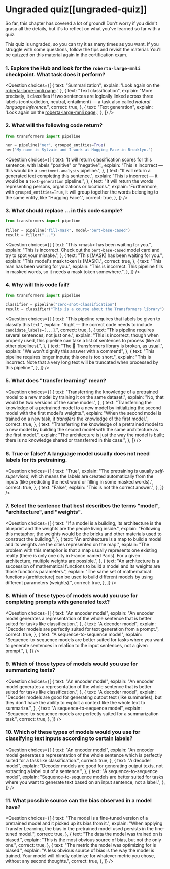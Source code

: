 <!-- DISABLE-FRONTMATTER-SECTIONS -->

# Ungraded quiz[[ungraded-quiz]]

<CourseFloatingBanner chapter={1} classNames="absolute z-10 right-0 top-0" />

So far, this chapter has covered a lot of ground! Don't worry if you didn't grasp all the details, but it's to reflect on what you've learned so far with a quiz.

This quiz is ungraded, so you can try it as many times as you want. If you struggle with some questions, follow the tips and revisit the material. You'll be quizzed on this material again in the certification exam.

### 1. Explore the Hub and look for the `roberta-large-mnli` checkpoint. What task does it perform?

<Question
  choices={[
    {
      text: "Summarization",
      explain:
        'Look again on the <a href="https://huggingface.co/roberta-large-mnli">roberta-large-mnli page</a>.',
    },
    {
      text: "Text classification",
      explain:
        "More precisely, it classifies if two sentences are logically linked across three labels (contradiction, neutral, entailment) — a task also called <em>natural language inference</em>.",
      correct: true,
    },
    {
      text: "Text generation",
      explain:
        'Look again on the <a href="https://huggingface.co/roberta-large-mnli">roberta-large-mnli page</a>.',
    },
  ]}
/>

### 2. What will the following code return?

```py
from transformers import pipeline

ner = pipeline("ner", grouped_entities=True)
ner("My name is Sylvain and I work at Hugging Face in Brooklyn.")
```

<Question
  choices={[
    {
      text: 'It will return classification scores for this sentence, with labels "positive" or "negative".',
      explain:
        "This is incorrect — this would be a <code>sentiment-analysis</code> pipeline.",
    },
    {
      text: "It will return a generated text completing this sentence.",
      explain:
        "This is incorrect — it would be a <code>text-generation</code> pipeline.",
    },
    {
      text: "It will return the words representing persons, organizations or locations.",
      explain:
        'Furthermore, with <code>grouped_entities=True</code>, it will group together the words belonging to the same entity, like "Hugging Face".',
      correct: true,
    },
  ]}
/>

### 3. What should replace ... in this code sample?

```py
from transformers import pipeline

filler = pipeline("fill-mask", model="bert-base-cased")
result = filler("...")
```

<Question
  choices={[
    {
      text: "This &#60;mask> has been waiting for you.",
      explain:
        "This is incorrect. Check out the <code>bert-base-cased</code> model card and try to spot your mistake.",
    },
    {
      text: "This [MASK] has been waiting for you.",
      explain: "This model's mask token is [MASK].",
      correct: true,
    },
    {
      text: "This man has been waiting for you.",
      explain:
        "This is incorrect. This pipeline fills in masked words, so it needs a mask token somewhere.",
    },
  ]}
/>

### 4. Why will this code fail?

```py
from transformers import pipeline

classifier = pipeline("zero-shot-classification")
result = classifier("This is a course about the Transformers library")
```

<Question
  choices={[
    {
      text: "This pipeline requires that labels be given to classify this text.",
      explain:
        "Right — the correct code needs to include <code>candidate_labels=[...]</code>.",
      correct: true,
    },
    {
      text: "This pipeline requires several sentences, not just one.",
      explain:
        "This is incorrect, though when properly used, this pipeline can take a list of sentences to process (like all other pipelines).",
    },
    {
      text: "The 🤗 Transformers library is broken, as usual.",
      explain: "We won't dignify this answer with a comment!",
    },
    {
      text: "This pipeline requires longer inputs; this one is too short.",
      explain:
        "This is incorrect. Note that a very long text will be truncated when processed by this pipeline.",
    },
  ]}
/>

### 5. What does "transfer learning" mean?

<Question
  choices={[
    {
      text: "Transferring the knowledge of a pretrained model to a new model by training it on the same dataset.",
      explain: "No, that would be two versions of the same model.",
    },
    {
      text: "Transferring the knowledge of a pretrained model to a new model by initializing the second model with the first model's weights.",
      explain:
        "When the second model is trained on a new task, it *transfers* the knowledge of the first model.",
      correct: true,
    },
    {
      text: "Transferring the knowledge of a pretrained model to a new model by building the second model with the same architecture as the first model.",
      explain:
        "The architecture is just the way the model is built; there is no knowledge shared or transferred in this case.",
    },
  ]}
/>

### 6. True or false? A language model usually does not need labels for its pretraining.

<Question
  choices={[
    {
      text: "True",
      explain:
        "The pretraining is usually <em>self-supervised</em>, which means the labels are created automatically from the inputs (like predicting the next word or filling in some masked words).",
      correct: true,
    },
    {
      text: "False",
      explain: "This is not the correct answer.",
    },
  ]}
/>

### 7. Select the sentence that best describes the terms "model", "architecture", and "weights".

<Question
  choices={[
    {
      text: "If a model is a building, its architecture is the blueprint and the weights are the people living inside.",
      explain:
        "Following this metaphor, the weights would be the bricks and other materials used to construct the building.",
    },
    {
      text: "An architecture is a map to build a model and its weights are the cities represented on the map.",
      explain:
        "The problem with this metaphor is that a map usually represents one existing reality (there is only one city in France named Paris). For a given architecture, multiple weights are possible.",
    },
    {
      text: "An architecture is a succession of mathematical functions to build a model and its weights are those functions parameters.",
      explain:
        "The same set of mathematical functions (architecture) can be used to build different models by using different parameters (weights).",
      correct: true,
    },
  ]}
/>

### 8. Which of these types of models would you use for completing prompts with generated text?

<Question
  choices={[
    {
      text: "An encoder model",
      explain:
        "An encoder model generates a representation of the whole sentence that is better suited for tasks like classification.",
    },
    {
      text: "A decoder model",
      explain:
        "Decoder models are perfectly suited for text generation from a prompt.",
      correct: true,
    },
    {
      text: "A sequence-to-sequence model",
      explain:
        "Sequence-to-sequence models are better suited for tasks where you want to generate sentences in relation to the input sentences, not a given prompt.",
    },
  ]}
/>

### 9. Which of those types of models would you use for summarizing texts?

<Question
  choices={[
    {
      text: "An encoder model",
      explain:
        "An encoder model generates a representation of the whole sentence that is better suited for tasks like classification.",
    },
    {
      text: "A decoder model",
      explain:
        "Decoder models are good for generating output text (like summaries), but they don't have the ability to exploit a context like the whole text to summarize.",
    },
    {
      text: "A sequence-to-sequence model",
      explain:
        "Sequence-to-sequence models are perfectly suited for a summarization task.",
      correct: true,
    },
  ]}
/>

### 10. Which of these types of models would you use for classifying text inputs according to certain labels?

<Question
  choices={[
    {
      text: "An encoder model",
      explain:
        "An encoder model generates a representation of the whole sentence which is perfectly suited for a task like classification.",
      correct: true,
    },
    {
      text: "A decoder model",
      explain:
        "Decoder models are good for generating output texts, not extracting a label out of a sentence.",
    },
    {
      text: "A sequence-to-sequence model",
      explain:
        "Sequence-to-sequence models are better suited for tasks where you want to generate text based on an input sentence, not a label.",
    },
  ]}
/>

### 11. What possible source can the bias observed in a model have?

<Question
  choices={[
    {
      text: "The model is a fine-tuned version of a pretrained model and it picked up its bias from it.",
      explain:
        "When applying Transfer Learning, the bias in the pretrained model used persists in the fine-tuned model.",
      correct: true,
    },
    {
      text: "The data the model was trained on is biased.",
      explain: "This is the most obvious source of bias, but not the only one.",
      correct: true,
    },
    {
      text: "The metric the model was optimizing for is biased.",
      explain:
        "A less obvious source of bias is the way the model is trained. Your model will blindly optimize for whatever metric you chose, without any second thoughts.",
      correct: true,
    },
  ]}
/>
